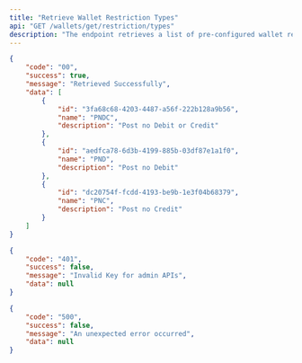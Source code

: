 ```yaml
---
title: "Retrieve Wallet Restriction Types"
api: "GET /wallets/get/restriction/types"
description: "The endpoint retrieves a list of pre-configured wallet restriction types on the Embedly platform."
---
```


<ResponseExample>

```json 200 Success
{
	"code": "00",
	"success": true,
	"message": "Retrieved Successfully",
	"data": [
		{
			"id": "3fa68c68-4203-4487-a56f-222b128a9b56",
			"name": "PNDC",
			"description": "Post no Debit or Credit"
		},
		{
			"id": "aedfca78-6d3b-4199-885b-03df87e1a1f0",
			"name": "PND",
			"description": "Post no Debit"
		},
		{
			"id": "dc20754f-fcdd-4193-be9b-1e3f04b68379",
			"name": "PNC",
			"description": "Post no Credit"
		}
	]
}
```

```json 401 Unauthorized
{
	"code": "401",
	"success": false,
	"message": "Invalid Key for admin APIs",
	"data": null
}
```

```json 500 Internal Server Error
{
	"code": "500",
	"success": false,
	"message": "An unexpected error occurred",
	"data": null
}
```

</ResponseExample>
